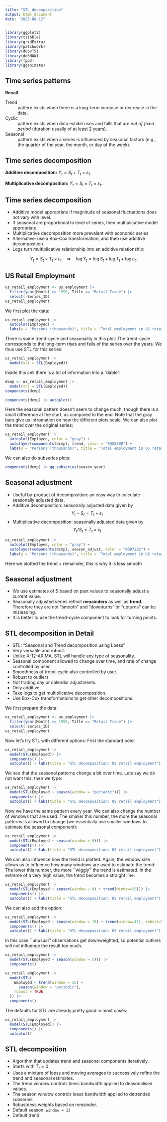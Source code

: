 ```yaml
---
title: "STL decomposition"
output: html_document
date: "2025-08-12"
---
```


```r
library(ggplot2)
library(tsibble)
library(gridExtra)
library(patchwork)
library(dCovTS)
library(doSNOW)
library(fpp3)
library(gganimate)
```


## Time series patterns

**Recall**

Trend
:  pattern exists when there is a long-term increase or decrease in the data.

Cyclic
: pattern exists when data exhibit rises and falls that are *not of fixed period* (duration usually of at least 2 years).

Seasonal
: pattern exists when a series is influenced by seasonal factors (e.g., the quarter of the year, the month, or day of the week).

## Time series decomposition

\begin{block}{}\vspace*{-0.3cm}
\[ Y_t = f(S_t, T_t, \varepsilon_t) \]
\end{block}
\begin{tabular}{@{}llp{8cm}@{}}
where & $Y_t=$ & data at period $t$ \\
      & $T_t=$ & trend-cycle component at period $t$\\
      & $S_t=$ & seasonal component at period $t$ \\
      & $\varepsilon_t=$ & remainder component at period $t$
\end{tabular}
\pause

**Additive decomposition:** $Y_t = S_t + T_t + \varepsilon_t.$

**Multiplicative decomposition:** $Y_t = S_t \times T_t \times \varepsilon_t.$

## Time series decomposition
\fontsize{13}{15}\sf

  *  Additive model  appropriate if  magnitude of  seasonal fluctuations does not vary with level.
  *  If seasonal are proportional to level of series, then multiplicative model appropriate.
  *  Multiplicative decomposition more prevalent with economic series
  *  Alternative: use a Box-Cox transformation, and then use additive decomposition.
  *  Logs turn multiplicative relationship into an additive relationship:


$$Y_t = S_t \times T_t \times \varepsilon_t \quad\Rightarrow\quad
\log Y_t = \log S_t + \log T_t + \log \varepsilon_t.$$


## US Retail Employment
\fontsize{11}{11}\sf

```r
us_retail_employment <- us_employment |>
  filter(year(Month) >= 1990, Title == "Retail Trade") |>
  select(-Series_ID)
us_retail_employment
```

We first plot the data:


```r
us_retail_employment |>
  autoplot(Employed) +
  labs(y = "Persons (thousands)", title = "Total employment in US retail")
```

There is some trend-cycle and seasonality in this plot: The trend-cycle corresponds to the long-term rises and falls of the series over the years. We thus use STL for this series:

\fontsize{11}{11}\sf

```r
us_retail_employment |>
  model(stl = STL(Employed))
```
Inside this cell there is a lot of information into a "dable":

\fontsize{11}{11}\sf

```r
dcmp <- us_retail_employment |>
  model(stl = STL(Employed))
components(dcmp)
```



```r
components(dcmp) |> autoplot()
```


Here the seasonal pattern doesn't seem to change much, though there is a small difference at the start, as compared to the end. Note that the gray bars give us infromation on how the different plots scale. We can also plot the trend over the original series:

```r
us_retail_employment |>
  autoplot(Employed, color = "gray") +
  autolayer(components(dcmp), trend, color = "#D55E00") +
  labs(y = "Persons (thousands)", title = "Total employment in US retail")
```

We can also do subseries plots:

```r
components(dcmp) |> gg_subseries(season_year)
```

## Seasonal adjustment

  *  Useful by-product of decomposition:  an easy way to calculate seasonally adjusted data.
  *  Additive decomposition: seasonally adjusted data given by
$$Y_t - S_t = T_t + \varepsilon_t$$
  *  Multiplicative decomposition: seasonally adjusted data given by
$$Y_t / S_t = T_t \times \varepsilon_t$$



```r
us_retail_employment |>
  autoplot(Employed, color = "gray") +
  autolayer(components(dcmp), season_adjust, color = "#0072B2") +
  labs(y = "Persons (thousands)", title = "Total employment in US retail")

```


Here we plotted the trend + remainder, this is why it is less smooth

## Seasonal adjustment

  * We use estimates of $S$ based on past values to seasonally adjust a current value.
  *  Seasonally adjusted series reflect **remainders** as well as **trend**. Therefore they are not "smooth" and "downturns" or "upturns" can be misleading.
  *  It is better to use the trend-cycle component to look for turning points.



## STL decomposition in Detail


  *  STL: "Seasonal and Trend decomposition using Loess"
  *  Very versatile and robust.
  *  Unlike X-12-ARIMA, STL will handle any type of seasonality.
  *  Seasonal component allowed to change over time, and rate of change controlled by user.
  *  Smoothness of trend-cycle also controlled by user.
  *  Robust to outliers
  *  Not trading day or calendar adjustments.
  *  Only additive.
  *  Take logs to get multiplicative decomposition.
  *  Use Box-Cox transformations to get other decompositions.


We first prepare the data:
```r
us_retail_employment <- us_employment |>
  filter(year(Month) >= 1990, Title == "Retail Trade") |>
  select(-Series_ID)
us_retail_employment
```

Now let's try STL with different options: First the standard polot


```r
us_retail_employment |>
  model(STL(Employed)) |>
  components() |>
  autoplot() + labs(title = "STL decomposition: US retail employment")
```


We see that the seasonal patterns change a bit over time. Lets say we do not want this, then we type:

```r
us_retail_employment |>
  model(STL(Employed ~ season(window = "periodic"))) |>
  components() |>
  autoplot() + labs(title = "STL decomposition: US retail employment")
```



Now we have the same pattern every year. We can also change the number of windows that are used. The smaller this number, the more the seasonal patterns is allowed to change (we essentially use smaller windows to estimate the seasonal component):

```r
us_retail_employment |>
  model(STL(Employed ~ season(window = 9))) |>
  components() |>
  autoplot() + labs(title = "STL decomposition: US retail employment")
```


We can also influence how the trend is plotted. Again, the window size allows us to influence how many windows are used to estimate the trend: The lower this number, the more ``wiggly'' the trend is estimated. In the extreme of a very high value, the trend becomes a straight line.

```r
us_retail_employment |>
  model(STL(Employed ~ season(window = 9) + trend(window=50))) |>
  components() |>
  autoplot() + labs(title = "STL decomposition: US retail employment")
```

We can also add the \textbf{robust} option:
```r
us_retail_employment |>
  model(STL(Employed ~ season(window = 15) + trend(window=15), robust=T)) |>
  components() |>
  autoplot() + labs(title = "STL decomposition: US retail employment")
```



In this case ``unusual'' observations get downweighted, so potential outliers will not influence the result too much.



```r
us_retail_employment |>
  model(STL(Employed ~ season(window = 5))) |>
  components()

us_retail_employment |>
  model(STL(
    Employed ~ trend(window = 15) +
      season(window = "periodic"),
    robust = TRUE
  )) |>
  components()
```

\textbf{Summary:}

\begin{itemize}
\item `trend(window = ?)` controls wiggliness of trend component.
\item `season(window = ?)` controls variation on seasonal component.
\item `season(window = 'periodic')` is equivalent to an infinite window (i.e. no change over time).
\end{itemize}

The defaults for STL are already pretty good in most cases:

```r
us_retail_employment |>
  model(STL(Employed)) |>
  components() |>
  autoplot()
```

\begin{itemize}
\item \texttt{STL()} chooses \texttt{season(window=13)} by default
\item Can include transformations.
\end{itemize}


## STL decomposition
\fontsize{13}{14.5}\sf

* Algorithm that updates trend and seasonal components iteratively.
* Starts with $\hat{T}_t=0$
* Uses a mixture of loess and moving averages to successively refine the trend and seasonal estimates.
* The trend window controls loess bandwidth applied to deasonalised values.
* The season window controls loess bandwidth applied to detrended subseries.
* Robustness weights based on remainder.
* Default season: `window = 13`
* Default trend:\mbox{}\hfill\hbox{\texttt{window = nextodd(ceiling((1.5*period)/(1-(1.5/s.window)))}}
